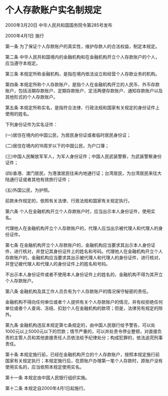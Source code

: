 # 个人存款账户实名制规定

2000年3月20日 中华人民共和国国务院令第285号发布　

2000年4月1日 施行

  

第一条 为了保证个人存款账户的真实性，维护存款人的合法权益，制定本规定。

第二条 中华人民共和国境内的金融机构和在金融机构开立个人存款账户的个人，应当遵守本规定。

第三条 本规定所称金融机构，是指在境内依法设立和经营个人存款业务的机构。

第四条 本规定所称个人存款账户，是指个人在金融机构开立的人民币、外币存款账户，包括活期存款账户、定期存款账户、定活两便存款账户、通知存款账户以及其他形式的个人存款账户。

第五条 本规定所称实名，是指符合法律、行政法规和国家有关规定的身份证件上使用的姓名。

下列身份证件为实名证件：

(一)居住在境内的中国公民，为居民身份证或者临时居民身份证；

(二)居住在境内的16周岁以下的中国公民，为户口簿；

(三)中国人民解放军军人，为军人身份证件；中国人民武装警察，为武装警察身份证件；

(四)香港、澳门居民，为港澳居民往来内地通行证；台湾居民，为台湾居民来往大陆通行证或者其他有效旅行证件；

(五)外国公民，为护照。

前款未作规定的，依照有关法律、行政法规和国家有关规定执行。

第六条 个人在金融机构开立个人存款账户时，应当出示本人身份证件，使用实名。

代理他人在金融机构开立个人存款账户的，代理人应当出示被代理人和代理人的身份证件。

第七条 在金融机构开立个人存款账户的，金融机构应当要求其出示本人身份证件，进行核对，并登记其身份证件上的姓名和号码。代理他人在金融机构开立个人存款账户的，金融机构应当要求其出示被代理人和代理人的身份证件，进行核对，并登记被代理人和代理人的身份证件上的姓名和号码。

不出示本人身份证件或者不使用本人身份证件上的姓名的，金融机构不得为其开立个人存款账户。

第八条 金融机构及其工作人员负有为个人存款账户的情况保守秘密的责任。

金融机构不得向任何单位或者个人提供有关个人存款账户的情况，并有权拒绝任何单位或者个人查询、冻结、扣划个人在金融机构的款项；但是，法律另有规定的除外。

第九条 金融机构违反本规定第七条规定的，由中国人民银行给予警告，可以处1000元以上5000元以下的罚款；情节严重的，可以并处责令停业整顿，对直接负责的主管人员和其他直接责任人员依法给予纪律处分；构成犯罪的，依法追究刑事责任。

第十条 本规定施行前，已经在金融机构开立的个人存款账户，按照本规定施行前国家有关规定执行；本规定施行后，在原账户办理第一笔个人存款时，原账户没有使用实名的，应当依照本规定使用实名。

第十一条 本规定由中国人民银行组织实施。

第十二条 本规定自2000年4月1日起施行。